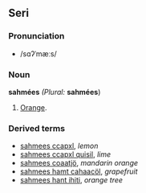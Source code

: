 ==Seri==
===Pronunciation===
*/sɑʔˈmæːs/
===Noun===
'''sahmées''' ''(Plural:'' '''sahmées''')
#[[Orange]].
===Derived terms===
*[[sahmees ccapxl]], ''lemon''
*[[sahmees ccapxl quisil]], ''lime''
*[[sahmees coaatjö]], ''mandarin orange''
*[[sahmees hamt cahaacöl]], ''grapefruit''
*[[sahmees hant ihiti]], ''orange tree''